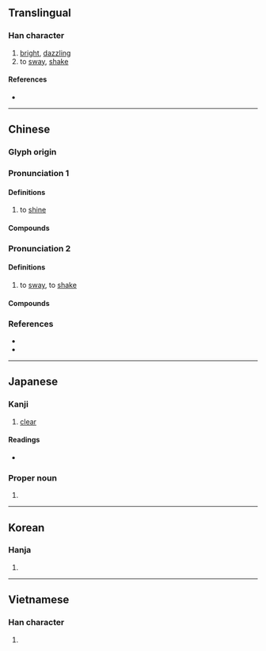 {{also|晄}}
{{character info/new}}
==Translingual==

===Han character===
{{Han char|rn=72|rad=日|as=06|sn=10|four=60211|canj=AFMU|ids=⿱日光}}

# [[bright]], [[dazzling]]
# to [[sway]], [[shake]]

====References====
* {{Han ref|kx=0494.240|dkj=13891|dj=0860.010|hdz=21507.060|uh=6643|ud=26179|bh=AECC|bd=44748}}

----

==Chinese==
{{zh-forms}}

===Glyph origin===
{{Han etym}}

===Pronunciation 1===
{{zh-pron
|m=huǎng
|c=fong2
|mc=
|oc=
|cat=v
}}

{{attn|ltc}}{{attn|och|Middle+Old Chinese needs to be distributed}}
{{attention|nan|
|mn=hóng/qz:hōng/qz:hǒng/qz,tw,xm:hóaⁿ/twv:hián
}}

====Definitions====
{{zh-hanzi}}

# to [[shine]]

====Compounds====
{{zh-der|亮晃晃|一晃:yīhuǎng|一晃眼|油晃晃|晃耀|白晃晃|明晃晃|晃朗|精晃晃|虛晃一招}}

===Pronunciation 2===
{{zh-pron
|m=huàng
|c=fong2
|mc=
|oc=
|cat=v
}}

====Definitions====
{{zh-hanzi}}

# to [[sway]], to [[shake]]

====Compounds====
{{zh-der|一搖三晃|一晃:yīhuàng|晃悠|晃晃悠悠|搖搖晃晃|晃動|晃來晃去|晃晃蕩蕩|晃蕩|東轉西晃|搖頭晃腦|晃搖|打晃兒|晃腦|搖晃}}

===References===
* {{R:twedu|A01797}}
* {{R:yue:jyut.net}}

{{zh-cat|Intermediate}}

----

==Japanese==

===Kanji===
{{ja-kanji|grade=n|rs=日06}}

# [[clear]]

====Readings====
* {{ja-readings|goon=おう|kanon=こう|kun=あきらか|nanori=あき, あきら, てる, ひかる, みつ}}

===Proper noun===
{{ja-pos|あきら|proper}}

# {{given name|ja|male|sort=あきら}}

----

==Korean==

===Hanja===
{{ko-hanja|hangeul=황|eumhun=|rv=hwang|mr=hwang|y=hwang}}

# {{rfdef|ko|sort=日06}}

----

==Vietnamese==

===Han character===
{{vi-hantu|[[quáng]], [[hoảng]], [[quàng]]|rs=日06}}

# {{rfdef|vi}}